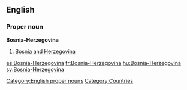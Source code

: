 ==English==
===Proper noun===
'''Bosnia-Herzegovina'''
# [[Bosnia and Herzegovina]]

[[Category:English proper nouns]]
[[Category:Countries]]

[[es:Bosnia-Herzegovina]]
[[fr:Bosnia-Herzegovina]]
[[hu:Bosnia-Herzegovina]]
[[sv:Bosnia-Herzegovina]]